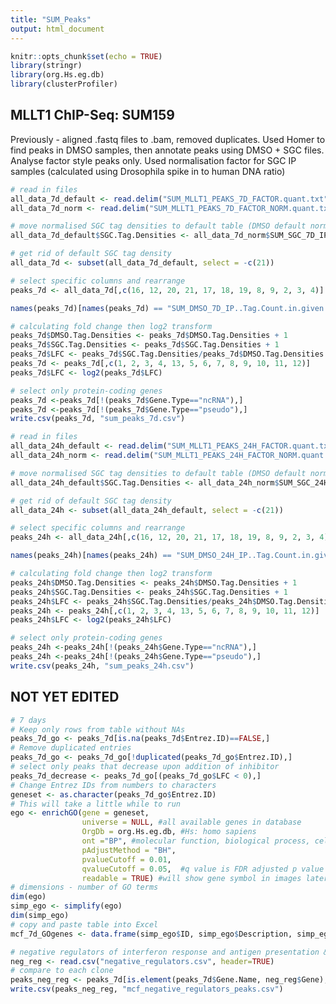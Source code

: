 ```yaml
---
title: "SUM_Peaks"
output: html_document
---
```


```r
knitr::opts_chunk$set(echo = TRUE)
library(stringr)
library(org.Hs.eg.db)
library(clusterProfiler)
```

## MLLT1 ChIP-Seq: SUM159

Previously - aligned .fastq files to .bam, removed duplicates. Used Homer to find peaks in DMSO samples, then annotate peaks using DMSO + SGC files. Analyse factor style peaks only. Used normalisation factor for SGC IP samples (calculated using Drosophila spike in to human DNA ratio)

```r
# read in files
all_data_7d_default <- read.delim("SUM_MLLT1_PEAKS_7D_FACTOR.quant.txt", header = TRUE, sep = "\t")
all_data_7d_norm <- read.delim("SUM_MLLT1_PEAKS_7D_FACTOR_NORM.quant.txt", header = TRUE, sep = "\t")

# move normalised SGC tag densities to default table (DMSO default normalisation value)
all_data_7d_default$SGC.Tag.Densities <- all_data_7d_norm$SUM_SGC_7D_IP..Tag.Count.in.given.bp..26479125.0.Total..normalization.factor...0.29..effective.total...7550759.462.

# get rid of default SGC tag density
all_data_7d <- subset(all_data_7d_default, select = -c(21))

# select specific columns and rearrange
peaks_7d <- all_data_7d[,c(16, 12, 20, 21, 17, 18, 19, 8, 9, 2, 3, 4)]

names(peaks_7d)[names(peaks_7d) == "SUM_DMSO_7D_IP..Tag.Count.in.given.bp..14966870.5.Total..normalization.factor...0.67..effective.total...10000000."] <- "DMSO.Tag.Densities"

# calculating fold change then log2 transform
peaks_7d$DMSO.Tag.Densities <- peaks_7d$DMSO.Tag.Densities + 1
peaks_7d$SGC.Tag.Densities <- peaks_7d$SGC.Tag.Densities + 1
peaks_7d$LFC <- peaks_7d$SGC.Tag.Densities/peaks_7d$DMSO.Tag.Densities
peaks_7d <- peaks_7d[,c(1, 2, 3, 4, 13, 5, 6, 7, 8, 9, 10, 11, 12)]
peaks_7d$LFC <- log2(peaks_7d$LFC)

# select only protein-coding genes
peaks_7d <-peaks_7d[!(peaks_7d$Gene.Type=="ncRNA"),]
peaks_7d <-peaks_7d[!(peaks_7d$Gene.Type=="pseudo"),]
write.csv(peaks_7d, "sum_peaks_7d.csv")
```

```r
# read in files
all_data_24h_default <- read.delim("SUM_MLLT1_PEAKS_24H_FACTOR.quant.txt", header = TRUE, sep = "\t")
all_data_24h_norm <- read.delim("SUM_MLLT1_PEAKS_24H_FACTOR_NORM.quant.txt", header = TRUE, sep = "\t")

# move normalised SGC tag densities to default table (DMSO default normalisation value)
all_data_24h_default$SGC.Tag.Densities <- all_data_24h_norm$SUM_SGC_24H_IP..Tag.Count.in.given.bp..17595829.0.Total..normalization.factor...0.38..effective.total...6672871.029.

# get rid of default SGC tag density
all_data_24h <- subset(all_data_24h_default, select = -c(21))

# select specific columns and rearrange
peaks_24h <- all_data_24h[,c(16, 12, 20, 21, 17, 18, 19, 8, 9, 2, 3, 4)]

names(peaks_24h)[names(peaks_24h) == "SUM_DMSO_24H_IP..Tag.Count.in.given.bp..15957296.5.Total..normalization.factor...0.63..effective.total...10000000."] <- "DMSO.Tag.Densities"

# calculating fold change then log2 transform
peaks_24h$DMSO.Tag.Densities <- peaks_24h$DMSO.Tag.Densities + 1
peaks_24h$SGC.Tag.Densities <- peaks_24h$SGC.Tag.Densities + 1
peaks_24h$LFC <- peaks_24h$SGC.Tag.Densities/peaks_24h$DMSO.Tag.Densities
peaks_24h <- peaks_24h[,c(1, 2, 3, 4, 13, 5, 6, 7, 8, 9, 10, 11, 12)]
peaks_24h$LFC <- log2(peaks_24h$LFC)

# select only protein-coding genes
peaks_24h <-peaks_24h[!(peaks_24h$Gene.Type=="ncRNA"),]
peaks_24h <-peaks_24h[!(peaks_24h$Gene.Type=="pseudo"),]
write.csv(peaks_24h, "sum_peaks_24h.csv")
```

## NOT YET EDITED ###

```r
# 7 days
# Keep only rows from table without NAs
peaks_7d_go <- peaks_7d[is.na(peaks_7d$Entrez.ID)==FALSE,]
# Remove duplicated entries
peaks_7d_go <- peaks_7d_go[!duplicated(peaks_7d_go$Entrez.ID),]
# select only peaks that decrease upon addition of inhibitor
peaks_7d_decrease <- peaks_7d_go[(peaks_7d_go$LFC < 0),]
# Change Entrez IDs from numbers to characters
geneset <- as.character(peaks_7d_go$Entrez.ID)
# This will take a little while to run
ego <- enrichGO(gene = geneset, 
                universe = NULL, #all available genes in database
                OrgDb = org.Hs.eg.db, #Hs: homo sapiens
                ont ="BP", #molecular function, biological process, cellular component
                pAdjustMethod = "BH",
                pvalueCutoff = 0.01,
                qvalueCutoff = 0.05,  #q value is FDR adjusted p value
                readable = TRUE) #will show gene symbol in images later rather than Entrez Gene ID
# dimensions - number of GO terms
dim(ego)
simp_ego <- simplify(ego)
dim(simp_ego)
# copy and paste table into Excel
mcf_7d_GOgenes <- data.frame(simp_ego$ID, simp_ego$Description, simp_ego$p.adjust, simp_ego$geneID)
```

```r
# negative regulators of interferon response and antigen presentation & processing
neg_reg <- read.csv("negative_regulators.csv", header=TRUE)
# compare to each clone
peaks_neg_reg <- peaks_7d[is.element(peaks_7d$Gene.Name, neg_reg$Gene),]
write.csv(peaks_neg_reg, "mcf_negative_regulators_peaks.csv")
```
